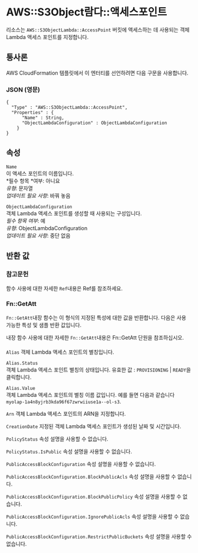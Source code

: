 # AWS::S3Object람다::액세스포인트

리소스는 `AWS::S3ObjectLambda::AccessPoint` 버킷에 액세스하는 데 사용되는 객체 Lambda 액세스 포인트를 지정합니다.

## 통사론

AWS CloudFormation 템플릿에서 이 엔터티를 선언하려면 다음 구문을 사용합니다.

### JSON (영문)

```
{
  "Type" : "AWS::S3ObjectLambda::AccessPoint",
  "Properties" : {
      "Name" : String,
      "ObjectLambdaConfiguration" : ObjectLambdaConfiguration
    }
}
```

## 속성

`Name`  
이 액세스 포인트의 이름입니다.  
*필수 항목 *여부: 아니요  
_유형_: 문자열  
_업데이트 필요 사항_: 바꿔 놓음

`ObjectLambdaConfiguration`  
객체 Lambda 액세스 포인트를 생성할 때 사용되는 구성입니다.  
_필수 항목 여부_: 예  
_유형_: ObjectLambdaConfiguration  
_업데이트 필요 사항_: 중단 없음

## 반환 값

### 참고문헌

함수 사용에 대한 자세한 `Ref`내용은 Ref를 참조하세요.

### Fn::GetAtt

`Fn::GetAtt`내장 함수는 이 형식의 지정된 특성에 대한 값을 반환합니다. 다음은 사용 가능한 특성 및 샘플 반환 값입니다.

내장 함수 사용에 대한 자세한 `Fn::GetAtt`내용은 Fn::GetAtt 단원을 참조하십시오.

####

`Alias` 객체 Lambda 액세스 포인트의 별칭입니다.

`Alias.Status`  
객체 Lambda 액세스 포인트 별칭의 상태입니다. 유효한 값 : `PROVISIONING` | `READY`을 클릭합니다.

`Alias.Value`  
객체 Lambda 액세스 포인트의 별칭 이름 값입니다. 예를 들면 다음과 같습니다 `myolap-1a4n8yjrb3kda96f67zwrwiiuse1a--ol-s3`.

`Arn` 객체 Lambda 액세스 포인트의 ARN을 지정합니다.

`CreationDate` 지정된 객체 Lambda 액세스 포인트가 생성된 날짜 및 시간입니다.

`PolicyStatus` 속성 설명을 사용할 수 없습니다.

`PolicyStatus.IsPublic` 속성 설명을 사용할 수 없습니다.

`PublicAccessBlockConfiguration` 속성 설명을 사용할 수 없습니다.

`PublicAccessBlockConfiguration.BlockPublicAcls` 속성 설명을 사용할 수 없습니다.

`PublicAccessBlockConfiguration.BlockPublicPolicy` 속성 설명을 사용할 수 없습니다.

`PublicAccessBlockConfiguration.IgnorePublicAcls` 속성 설명을 사용할 수 없습니다.

`PublicAccessBlockConfiguration.RestrictPublicBuckets` 속성 설명을 사용할 수 없습니다.
